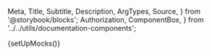   Meta,
  Title,
  Subtitle,
  Description,
  ArgTypes,
  Source,
} from '@storybook/blocks';
  Authorization,
  ComponentBox,
} from '../../utils/documentation-components';

{setUpMocks()}

<Meta
  title="Entities/BusinessForm"
  Components="justifi-business-form"
  of={JustifiBusinessForm}
/>

<Title />

---

Component to render a business onboarding form. You will need to first create a business
via [Business API](https://docs.justifi.tech/api-spec#tag/Business) to get the business-id
required for this component.

# Index

---

- [Props, events and methods](#props-events-and-methods)
- [Authorization](#authorization)
- [Example usage](#example-usage)

# Props, events and methods

---

<ArgTypes exclude={['test-mode', 'Theme']} />

# Authorization

---

<Authorization
  actions={['write']}
  entity="business"
  identification="business_id"
/>

# Example Usage

---

<ComponentBox>
  <justifi-business-form business-id="biz123" auth-token="123abc" />
</ComponentBox>

---

<Source dark language="html" code={example} />
